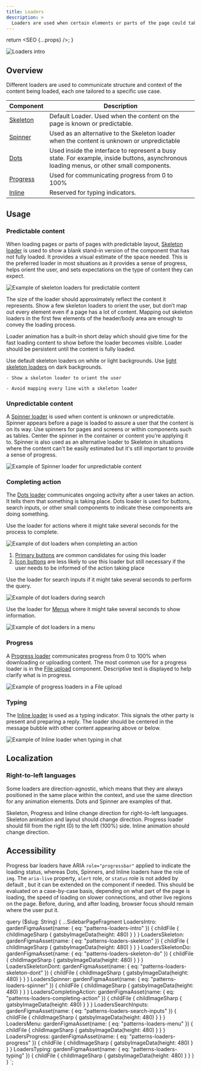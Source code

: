 ```yaml
---
title: Loaders
description: >
  Loaders are used when certain elements or parts of the page could take longer to display.
---
```



  return <SEO {...props} />;
}

![Loaders intro](figma:patterns-loaders-intro.png)

## Overview

Different loaders are used to communicate structure and context of the content being loaded,
each one tailored to a specific use case.

| Component                        | Description                                                                                                                              |
| -------------------------------- | ---------------------------------------------------------------------------------------------------------------------------------------- |
| [Skeleton](/components/skeleton) | Default Loader. Used when the content on the page is known or predictable.                                                               |
| [Spinner](/components/spinner)   | Used as an alternative to the Skeleton loader when the content is unknown or unpredictable                                               |
| [Dots](/components/dots)         | Used inside the interface to represent a busy state. For example, inside buttons, asynchronous loading menus, or other small components. |
| [Progress](/components/progress) | Used for communicating progress from 0 to 100%                                                                                           |
| [Inline](/components/progress)   | Reserved for typing indicators.                                                                                                          |

## Usage

### Predictable content

When loading pages or parts of pages with predictable layout, [Skeleton loader](/components/skeleton)
is used to show a blank stand-in version of the component that has not fully loaded. It provides a visual estimate of
the space needed. This is the preferred loader in most situations as it provides a sense of progress, helps orient the
user, and sets expectations on the type of content they can expect.

![Example of skeleton loaders for predictable content](figma:patterns-loaders-skeleton.png)

The size of the loader should approximately reflect the content it represents. Show a few skeleton loaders to orient
the user, but don’t map out every element even if a page has a lot of content. Mapping out skeleton loaders in the
first few elements of the header/body area are enough to convey the loading process.

Loader animation has a built-in short delay which should give time for the fast loading content to show before the
loader becomes visible. Loader should be persistent until the content is fully loaded.

Use default skeleton loaders on white or light backgrounds.
Use [light skeleton loaders](/components/skeleton#light) on dark backgrounds.

<BestPractice>
  <Do
    imageIsFreeForm
    imageSource={props.data.LoadersSkeletonDo.childFile.childImageSharp.gatsbyImageData}
    alt="A few skeleton loaders to orient the user"
  >

    - Show a skeleton loader to orient the user

  </Do>
  <Dont
    imageIsFreeForm
    imageSource={props.data.LoadersSkeletonDont.childFile.childImageSharp.gatsbyImageData}
    alt="Too many skeleton loaders"
  >

    - Avoid mapping every line with a skeleton loader

  </Dont>
</BestPractice>

### Unpredictable content

A [Spinner loader](/components/spinner) is used when content is unknown or unpredictable. Spinner appears
before a page is loaded to assure a user that the content is on its way. Use spinners for pages and screens or within
components such as tables. Center the spinner in the container or content you’re applying it to. Spinner is also used
as an alternative loader to Skeleton in situations where the content can't be easily estimated but it's still
important to provide a sense of progress.

![Example of Spinner loader for unpredictable content](figma:patterns-loaders-spinner.png)

### Completing action

The [Dots loader](/components/dots) communicates ongoing activity after a user takes an action. It tells
them that something is taking place. Dots loader is used for buttons, search inputs, or other small components to
indicate these components are doing something.

Use the loader for actions where it might take several seconds for the process to complete.

![Example of dot loaders when completing an action](figma:patterns-loaders-completing-action.png)

1. [Primary buttons](/components/button#type) are common candidates for using this loader
1. [Icon buttons](/components/icon-button) are less likely to use this loader but still necessary
   if the user needs to be informed of the action taking place

Use the loader for search inputs if it might take several seconds to perform the query.

![Example of dot loaders during search](figma:patterns-loaders-search-inputs.png)

Use the loader for [Menus](/components/menu) where it might take several seconds to show information.

![Example of dot loaders in a menu](figma:patterns-loaders-menu.png)

### Progress

A [Progress loader](/components/progress) communicates progress from 0 to 100% when downloading or
uploading content. The most common use for a progress loader is in the [File upload](/components/file-upload)
component. Descriptive text is displayed to help clarify
what is in progress.

![Example of progress loaders in a File upload](figma:patterns-loaders-progress.png)

### Typing

The [Inline loader](/components/inline) is used as a typing indicator. This signals the other party is
present and preparing a reply. The loader should be centered in the message bubble with other content
appearing above or below.

![Example of Inline loader when typing in chat](figma:patterns-loaders-typing.png)

## Localization

### Right-to-left languages

Some loaders are direction-agnostic, which means that they are always positioned in the same place within the context,
and use the same direction for any animation elements. Dots and Spinner are examples of that.

Skeleton, Progress and Inline change direction for right-to-left languages. Skeleton animation and layout should change
direction. Progress loader should fill from the right (0) to the left (100%) side. Inline animation should change direction.

## Accessibility

Progress bar loaders have ARIA `role="progressbar"` applied to indicate the loading status, whereas Dots, Spinners, and
Inline loaders have the role of `img`. The `aria-live` property, `alert` role, or `status` role is not added by default
, but it can be extended on the component if needed. This should be evaluated on a case-by-case basis, depending on
what part of the page is loading, the speed of loading on slower connections, and other live regions on the page.
Before, during, and after loading, browser focus should remain where the user put it.


  query ($slug: String) {
    ...SidebarPageFragment
    LoadersIntro: gardenFigmaAsset(name: { eq: "patterns-loaders-intro" }) {
      childFile {
        childImageSharp {
          gatsbyImageData(height: 480)
        }
      }
    }
    LoadersSkeleton: gardenFigmaAsset(name: { eq: "patterns-loaders-skeleton" }) {
      childFile {
        childImageSharp {
          gatsbyImageData(height: 480)
        }
      }
    }
    LoadersSkeletonDo: gardenFigmaAsset(name: { eq: "patterns-loaders-skeleton-do" }) {
      childFile {
        childImageSharp {
          gatsbyImageData(height: 480)
        }
      }
    }
    LoadersSkeletonDont: gardenFigmaAsset(name: { eq: "patterns-loaders-skeleton-dont" }) {
      childFile {
        childImageSharp {
          gatsbyImageData(height: 480)
        }
      }
    }
    LoadersSpinner: gardenFigmaAsset(name: { eq: "patterns-loaders-spinner" }) {
      childFile {
        childImageSharp {
          gatsbyImageData(height: 480)
        }
      }
    }
    LoadersCompletingAction: gardenFigmaAsset(name: { eq: "patterns-loaders-completing-action" }) {
      childFile {
        childImageSharp {
          gatsbyImageData(height: 480)
        }
      }
    }
    LoadersSearchInputs: gardenFigmaAsset(name: { eq: "patterns-loaders-search-inputs" }) {
      childFile {
        childImageSharp {
          gatsbyImageData(height: 480)
        }
      }
    }
    LoadersMenu: gardenFigmaAsset(name: { eq: "patterns-loaders-menu" }) {
      childFile {
        childImageSharp {
          gatsbyImageData(height: 480)
        }
      }
    }
    LoadersProgress: gardenFigmaAsset(name: { eq: "patterns-loaders-progress" }) {
      childFile {
        childImageSharp {
          gatsbyImageData(height: 480)
        }
      }
    }
    LoadersTyping: gardenFigmaAsset(name: { eq: "patterns-loaders-typing" }) {
      childFile {
        childImageSharp {
          gatsbyImageData(height: 480)
        }
      }
    }
  }
`;
